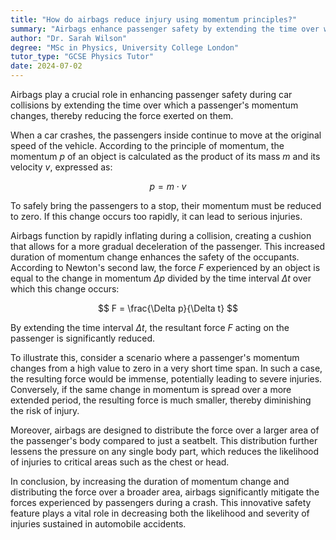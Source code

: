 ```yaml
---
title: "How do airbags reduce injury using momentum principles?"
summary: "Airbags enhance passenger safety by extending the time over which momentum changes, thereby decreasing the force of impact and reducing the risk of injury during a collision."
author: "Dr. Sarah Wilson"
degree: "MSc in Physics, University College London"
tutor_type: "GCSE Physics Tutor"
date: 2024-07-02
---
```


Airbags play a crucial role in enhancing passenger safety during car collisions by extending the time over which a passenger's momentum changes, thereby reducing the force exerted on them.

When a car crashes, the passengers inside continue to move at the original speed of the vehicle. According to the principle of momentum, the momentum $p$ of an object is calculated as the product of its mass $m$ and its velocity $v$, expressed as:

$$
p = m \cdot v
$$

To safely bring the passengers to a stop, their momentum must be reduced to zero. If this change occurs too rapidly, it can lead to serious injuries.

Airbags function by rapidly inflating during a collision, creating a cushion that allows for a more gradual deceleration of the passenger. This increased duration of momentum change enhances the safety of the occupants. According to Newton's second law, the force $F$ experienced by an object is equal to the change in momentum $\Delta p$ divided by the time interval $\Delta t$ over which this change occurs:

$$
F = \frac{\Delta p}{\Delta t}
$$

By extending the time interval $\Delta t$, the resultant force $F$ acting on the passenger is significantly reduced.

To illustrate this, consider a scenario where a passenger's momentum changes from a high value to zero in a very short time span. In such a case, the resulting force would be immense, potentially leading to severe injuries. Conversely, if the same change in momentum is spread over a more extended period, the resulting force is much smaller, thereby diminishing the risk of injury.

Moreover, airbags are designed to distribute the force over a larger area of the passenger's body compared to just a seatbelt. This distribution further lessens the pressure on any single body part, which reduces the likelihood of injuries to critical areas such as the chest or head.

In conclusion, by increasing the duration of momentum change and distributing the force over a broader area, airbags significantly mitigate the forces experienced by passengers during a crash. This innovative safety feature plays a vital role in decreasing both the likelihood and severity of injuries sustained in automobile accidents.
    